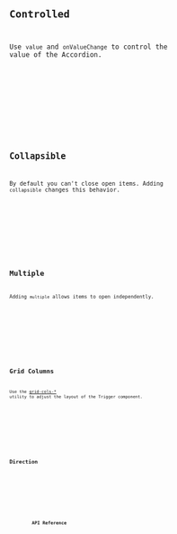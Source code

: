 ---
---







<Preview client:load>
	<Fragment slot="preview">
		<Default client:visible />
	</Fragment>
	<Fragment slot="code">
		<Code code={DefaultRaw} lang="svelte" />
	</Fragment>
</Preview>

## Controlled

Use `value` and `onValueChange` to control the value of the Accordion.

<Preview client:load>
	<Fragment slot="preview">
		<Controlled client:visible />
	</Fragment>
	<Fragment slot="code">
		<Code code={ControlledRaw} lang="svelte" />
	</Fragment>
</Preview>

## Collapsible

By default you can't close open items. Adding `collapsible` changes this behavior.

<Preview client:load>
	<Fragment slot="preview">
		<Collapsible client:visible />
	</Fragment>
	<Fragment slot="code">
		<Code code={CollapsibleRaw} lang="svelte" />
	</Fragment>
</Preview>

## Multiple

Adding `multiple` allows items to open independently.

<Preview client:load>
	<Fragment slot="preview">
		<Multiple client:visible />
	</Fragment>
	<Fragment slot="code">
		<Code code={MultipleRaw} lang="svelte" />
	</Fragment>
</Preview>

## Grid Columns

Use the [grid-cols-\*](https://tailwindcss.com/docs/grid-template-columns) utility to adjust the layout of the Trigger component.

<Preview client:load>
	<Fragment slot="preview">
		<Columns client:visible />
	</Fragment>
	<Fragment slot="code">
		<Code code={ColumnsRaw} lang="svelte" />
	</Fragment>
</Preview>

## Direction

<Preview client:load>
	<Fragment slot="preview">
		<Dir client:visible />
	</Fragment>
	<Fragment slot="code">
		<Code code={DirRaw} lang="svelte" />
	</Fragment>
</Preview>

## API Reference

<ApiTable />
